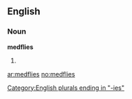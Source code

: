 ==English==

===Noun===
'''medflies'''

# {{plural of|[[medfly]]}}

[[Category:English plurals ending in "-ies"]]

[[ar:medflies]]
[[no:medflies]]